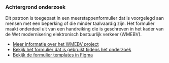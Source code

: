 ### Achtergrond onderzoek

Dit patroon is toegepast in een meerstappenformulier dat is voorgelegd aan mensen met een beperking of die minder taalvaardig zijn. Het formulier maakt onderdeel uit van een handreiking die is geschreven in het kader van de Wet modernisering elektronisch bestuurlijk verkeer (WMEBV).

- [Meer informatie over het WMEBV project](https://vng.nl/wmebv)
- [Bekijk het formulier dat is gebruikt tijdens het onderzoek](https://www.gemeentevoorbeeld.nl/wmebv)
- [Bekijk de formulier templates in Figma](https://www.figma.com/file/taAnsV55PVP0cmw18BnMDk/NLDS---Voorbeeld---Templates?type=design&node-id=1528-3874&mode=design)
